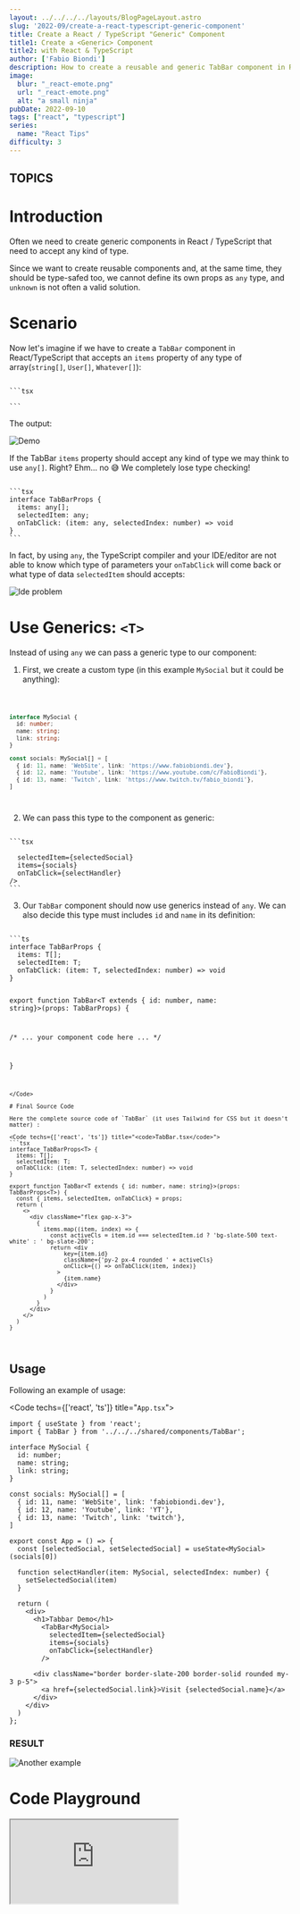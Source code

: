 ```yaml
---
layout: ../../../../layouts/BlogPageLayout.astro
slug: '2022-09/create-a-react-typescript-generic-component'
title: Create a React / TypeScript "Generic" Component
title1: Create a <Generic> Component
title2: with React & TypeScript
author: ['Fabio Biondi']
description: How to create a reusable and generic TabBar component in React / TypeScript 
image: 
  blur: "_react-emote.png"
  url: "_react-emote.png"
  alt: "a small ninja"
pubDate: 2022-09-10
tags: ["react", "typescript"] 
series: 
  name: "React Tips"
difficulty: 3
---
```







## TOPICS

# Introduction 


Often we need to create generic components in React / TypeScript that need to accept any kind of type.

Since we want to create reusable components and, at the same time, they should be type-safed too, we cannot define its own props as `any` type, and `unknown` is not often a valid solution.


<DesktopWindow>
  <Example1 client:visible />
</DesktopWindow>

# Scenario 

Now let's imagine if we have to create a `TabBar` component in React/TypeScript that accepts an `items` property of any type of array(`string[]`, `User[]`, `Whatever[]`):

<Code>
```tsx
<TabBar
  items={anyTypeOfArray}
  onTabClick={selectHandler}
/>
```
</Code>

The output:

![Demo](https://res.cloudinary.com/my-notes-demo/image/upload/v1656858867/tutorial-content/dev.to/2022-07-TabBarReactGeneric/2022-07-03_16-34-22.png)


If the TabBar `items` property should accept any kind of type we may think to use `any[]`. Right? Ehm... no 😅
We completely lose type checking!

<Code>
```tsx
interface TabBarProps<T> {
  items: any[];
  selectedItem: any;
  onTabClick: (item: any, selectedIndex: number) => void
}
```
</Code>



In fact, by using `any`, the TypeScript compiler and your IDE/editor are not able to know which type of parameters your `onTabClick` will come back or what type of data `selectedItem` should accepts:

![Ide problem](https://res.cloudinary.com/my-notes-demo/image/upload/v1656858553/tutorial-content/dev.to/2022-07-TabBarReactGeneric/2022-07-03_16-28-33.png)


# Use Generics: `<T>`

Instead of using `any` we can pass a generic type to our component:

1) First, we create a custom type (in this example `MySocial` but it could be anything):

<Code>

```ts
interface MySocial {
  id: number;
  name: string;
  link: string;
}

const socials: MySocial[] = [
  { id: 11, name: 'WebSite', link: 'https://www.fabiobiondi.dev'},
  { id: 12, name: 'Youtube', link: 'https://www.youtube.com/c/FabioBiondi'},
  { id: 13, name: 'Twitch', link: 'https://www.twitch.tv/fabio_biondi'},
]
```
</Code>

2) We can pass this type to the component as generic:

<Code>
```tsx
<TabBar<MySocial>
  selectedItem={selectedSocial}
  items={socials}
  onTabClick={selectHandler}
/>
```
</Code>


3) Our `TabBar` component should now use generics instead of `any`. 
We can also decide this type must includes `id` and `name` in its definition:

<Code>
```ts
interface TabBarProps<T> {
  items: T[];
  selectedItem: T;
  onTabClick: (item: T, selectedIndex: number) => void
}

export function TabBar<T extends { id: number, name: string}>(props: TabBarProps<T>) {
  
  /* ... your component code here ... */

}
```
</Code>

# Final Source Code

Here the complete source code of `TabBar` (it uses Tailwind for CSS but it doesn't matter) :

<Code techs={['react', 'ts']} title="<code>TabBar.tsx</code>">
```tsx
interface TabBarProps<T> {
  items: T[];
  selectedItem: T;
  onTabClick: (item: T, selectedIndex: number) => void
}

export function TabBar<T extends { id: number, name: string}>(props: TabBarProps<T>) {
  const { items, selectedItem, onTabClick} = props;
  return (
    <>
      <div className="flex gap-x-3">
        {
          items.map((item, index) => {
            const activeCls = item.id === selectedItem.id ? 'bg-slate-500 text-white' : ' bg-slate-200';
            return <div
                key={item.id}
                className={'py-2 px-4 rounded ' + activeCls}
                onClick={() => onTabClick(item, index)}
              >
                {item.name}
              </div>
            }
          )
        }
      </div>
    </>
  )
}

```
</Code>




## Usage 

Following an example of usage:


<Code techs={['react', 'ts']} title="<code>App.tsx</code>">
```tsx
import { useState } from 'react';
import { TabBar } from '../../../shared/components/TabBar';

interface MySocial {
  id: number;
  name: string;
  link: string;
}

const socials: MySocial[] = [
  { id: 11, name: 'WebSite', link: 'fabiobiondi.dev'},
  { id: 12, name: 'Youtube', link: 'YT'},
  { id: 13, name: 'Twitch', link: 'twitch'},
]

export const App = () => {
  const [selectedSocial, setSelectedSocial] = useState<MySocial>(socials[0])

  function selectHandler(item: MySocial, selectedIndex: number) {
    setSelectedSocial(item)
  }

  return (
    <div>
      <h1>Tabbar Demo</h1>
        <TabBar<MySocial>
          selectedItem={selectedSocial}
          items={socials}
          onTabClick={selectHandler}
        />

      <div className="border border-slate-200 border-solid rounded my-3 p-5">
        <a href={selectedSocial.link}>Visit {selectedSocial.name}</a>
      </div>
    </div>
  )
};
```
</Code>

### RESULT

![Another example](https://res.cloudinary.com/my-notes-demo/image/upload/v1656859009/tutorial-content/dev.to/2022-07-TabBarReactGeneric/2022-07-03_16-36-30_1.gif)

# Code Playground

<IFrame src="https://stackblitz.com/edit/react-ts-n45ne6?embed=1&file=App.tsx" />




<PostSeries frontmatter={frontmatter} />
